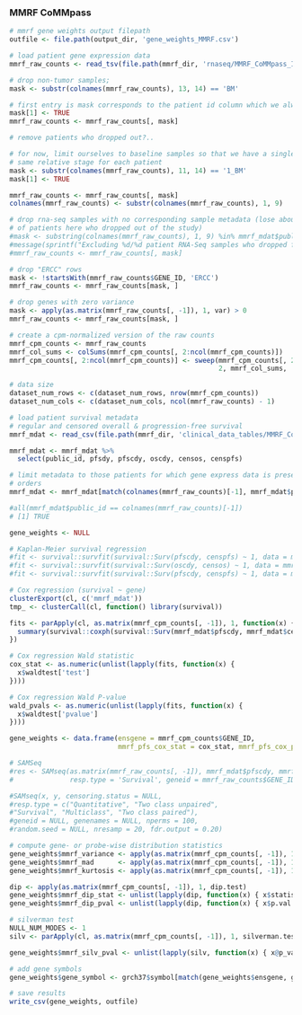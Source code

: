### MMRF CoMMpass

```r
# mmrf gene weights output filepath
outfile <- file.path(output_dir, 'gene_weights_MMRF.csv')
```

```r
# load patient gene expression data
mmrf_raw_counts <- read_tsv(file.path(mmrf_dir, 'rnaseq/MMRF_CoMMpass_IA13a_E74GTF_HtSeq_Gene_Counts.txt.gz'))

# drop non-tumor samples;
mask <- substr(colnames(mmrf_raw_counts), 13, 14) == 'BM'

# first entry is mask corresponds to the patient id column which we always keep
mask[1] <- TRUE
mmrf_raw_counts <- mmrf_raw_counts[, mask]

# remove patients who dropped out?..

# for now, limit ourselves to baseline samples so that we have a single sample collected at the
# same relative stage for each patient
mask <- substr(colnames(mmrf_raw_counts), 11, 14) == '1_BM'
mask[1] <- TRUE

mmrf_raw_counts <- mmrf_raw_counts[, mask]
colnames(mmrf_raw_counts) <- substr(colnames(mmrf_raw_counts), 1, 9)

# drop rna-seq samples with no corresponding sample metadata (lose about 10%
# of patients here who dropped out of the study)
#mask <- substring(colnames(mmrf_raw_counts), 1, 9) %in% mmrf_mdat$public_id
#message(sprintf("Excluding %d/%d patient RNA-Seq samples who dropped from study, or are missing metadata", sum(!mask), ncol(mmrf_raw_counts)))
#mmrf_raw_counts <- mmrf_raw_counts[, mask]

# drop "ERCC" rows
mask <- !startsWith(mmrf_raw_counts$GENE_ID, 'ERCC')
mmrf_raw_counts <- mmrf_raw_counts[mask, ]

# drop genes with zero variance
mask <- apply(as.matrix(mmrf_raw_counts[, -1]), 1, var) > 0
mmrf_raw_counts <- mmrf_raw_counts[mask, ]

# create a cpm-normalized version of the raw counts
mmrf_cpm_counts <- mmrf_raw_counts
mmrf_col_sums <- colSums(mmrf_cpm_counts[, 2:ncol(mmrf_cpm_counts)])
mmrf_cpm_counts[, 2:ncol(mmrf_cpm_counts)] <- sweep(mmrf_cpm_counts[, 2:ncol(mmrf_cpm_counts)],
                                                    2, mmrf_col_sums, '/') * 1E6

# data size
dataset_num_rows <- c(dataset_num_rows, nrow(mmrf_cpm_counts))
dataset_num_cols <- c(dataset_num_cols, ncol(mmrf_raw_counts) - 1)
```

```r
# load patient survival metadata
# regular and censored overall & progression-free survival
mmrf_mdat <- read_csv(file.path(mmrf_dir, 'clinical_data_tables/MMRF_CoMMpass_IA13_STAND_ALONE_SURVIVAL.csv'))

mmrf_mdat <- mmrf_mdat %>%
  select(public_id, pfsdy, pfscdy, oscdy, censos, censpfs)

# limit metadata to those patients for which gene express data is present and match
# orders
mmrf_mdat <- mmrf_mdat[match(colnames(mmrf_raw_counts)[-1], mmrf_mdat$public_id), ]

#all(mmrf_mdat$public_id == colnames(mmrf_raw_counts)[-1])
# [1] TRUE
```

```r
gene_weights <- NULL

# Kaplan-Meier survival regression
#fit <- survival::survfit(survival::Surv(pfscdy, censpfs) ~ 1, data = mmrf_mdat)
#fit <- survival::survfit(survival::Surv(oscdy, censos) ~ 1, data = mmrf_mdat)
#fit <- survival::survfit(survival::Surv(pfscdy, censpfs) ~ 1, data = mmrf_mdat)

# Cox regression (survival ~ gene)
clusterExport(cl, c('mmrf_mdat'))
tmp_ <- clusterCall(cl, function() library(survival))

fits <- parApply(cl, as.matrix(mmrf_cpm_counts[, -1]), 1, function(x) {
  summary(survival::coxph(survival::Surv(mmrf_mdat$pfscdy, mmrf_mdat$censpfs) ~ x))
})

# Cox regression Wald statistic
cox_stat <- as.numeric(unlist(lapply(fits, function(x) {
  x$waldtest['test']
})))

# Cox regression Wald P-value
wald_pvals <- as.numeric(unlist(lapply(fits, function(x) {
  x$waldtest['pvalue']
})))

gene_weights <- data.frame(ensgene = mmrf_cpm_counts$GENE_ID,
                           mmrf_pfs_cox_stat = cox_stat, mmrf_pfs_cox_pval = wald_pvals)

# SAMSeq
#res <- SAMseq(as.matrix(mmrf_raw_counts[, -1]), mmrf_mdat$pfscdy, mmrf_mdat$censpfs,
#              resp.type = 'Survival', geneid = mmrf_raw_counts$GENE_ID, random.seed = 1)

#SAMseq(x, y, censoring.status = NULL,
#resp.type = c("Quantitative", "Two class unpaired",
#"Survival", "Multiclass", "Two class paired"),
#geneid = NULL, genenames = NULL, nperms = 100,
#random.seed = NULL, nresamp = 20, fdr.output = 0.20)

# compute gene- or probe-wise distribution statistics
gene_weights$mmrf_variance <- apply(as.matrix(mmrf_cpm_counts[, -1]), 1, var)
gene_weights$mmrf_mad      <- apply(as.matrix(mmrf_cpm_counts[, -1]), 1, mad)
gene_weights$mmrf_kurtosis <- apply(as.matrix(mmrf_cpm_counts[, -1]), 1, kurtosis)

dip <- apply(as.matrix(mmrf_cpm_counts[, -1]), 1, dip.test)
gene_weights$mmrf_dip_stat <- unlist(lapply(dip, function(x) { x$statistic }))
gene_weights$mmrf_dip_pval <- unlist(lapply(dip, function(x) { x$p.val }))

# silverman test
NULL_NUM_MODES <- 1
silv <- parApply(cl, as.matrix(mmrf_cpm_counts[, -1]), 1, silverman.test, NULL_NUM_MODES)

gene_weights$mmrf_silv_pval <- unlist(lapply(silv, function(x) { x@p_value }))

# add gene symbols
gene_weights$gene_symbol <- grch37$symbol[match(gene_weights$ensgene, grch37$ensgene)]

# save results
write_csv(gene_weights, outfile)
```
